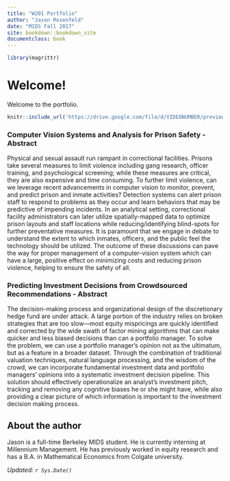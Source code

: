 ```yaml
---
title: "W201 Portfolio"
author: "Jason Rosenfeld"
date: "MIDS Fall 2017"
site: bookdown::bookdown_site
documentclass: book
---
```


<!-- This won't be displayed but it will initialize your R session. Add any R libraries you need here. -->
```r
library(magrittr)
```


# Welcome! {-}

Welcome to the portfolio.
<!-- Below this line is just examples of how you can embed video from Google Drive. First you have to enable sharing, then just get the object ID which is that long string between d/ and /preview and will also be appended to any sharing link you generate for your video. -->
<p>
```r
knitr::include_url('https://drive.google.com/file/d/VIDEONUMBER/preview')
```

### Computer Vision Systems and Analysis for Prison Safety - Abstract {-}

Physical and sexual assault run rampant in correctional facilities. Prisons take several measures to limit violence including gang research, officer training, and psychological screening; while these measures are critical, they are also expensive and time consuming. To further limit violence, can we leverage recent advancements in computer vision to monitor, prevent, and predict prison and inmate activities? Detection systems can alert prison staff to respond to problems as they occur and learn behaviors that may be predictive of impending incidents. In an analytical setting, correctional facility administrators can later utilize spatially-mapped data to optimize prison layouts and staff locations while reducing/identifying blind-spots for further preventative measures. It is paramount that we engage in debate to understand the extent to which inmates, officers, and the public feel the technology should be utilized. The outcome of these discussions can pave the way for proper management of a computer-vision system which can have a large, positive effect on minimizing costs and reducing prison violence, helping to ensure the safety of all.

### Predicting Investment Decisions from Crowdsourced Recommendations - Abstract {-}

The decision-making process and organizational design of the discretionary hedge fund are under attack. A large portion of the industry relies on broken strategies that are too slow—most equity mispricings are quickly identified and corrected by the wide swath of factor mining algorithms that can make quicker and less biased decisions than can a portfolio manager.  To solve the problem, we can use a portfolio manager's opinion not as the ultimatum, but as a feature in a broader dataset. Through the combination of traditional valuation techniques, natural language processing, and the wisdom of the crowd, we can incorporate fundamental investment data and portfolio managers’ opinions into a systematic investment decision pipeline. This solution should effectively operationalize an analyst’s investment pitch, tracking and removing any cognitive biases he or she might have, while also providing a clear picture of which information is important to the investment decision making process.

## About the author {-}

Jason is a full-time Berkeley MIDS student. He is currently interning at Millennium Management. He has previously worked in equity research and has a B.A. in Mathematical Economics from Colgate university.

*Updated: `r Sys.Date()`*
